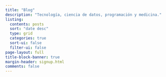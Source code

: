 ```yaml
---
title: "Blog"
description: "Tecnología, ciencia de datos, programación y medicina."
listing:
  contents: posts
  sort: "date desc"
  type: grid
  categories: true
  sort-ui: false
  filter-ui: false
page-layout: full
title-block-banner: true
margin-header: signup.html
comments: false
---
```

